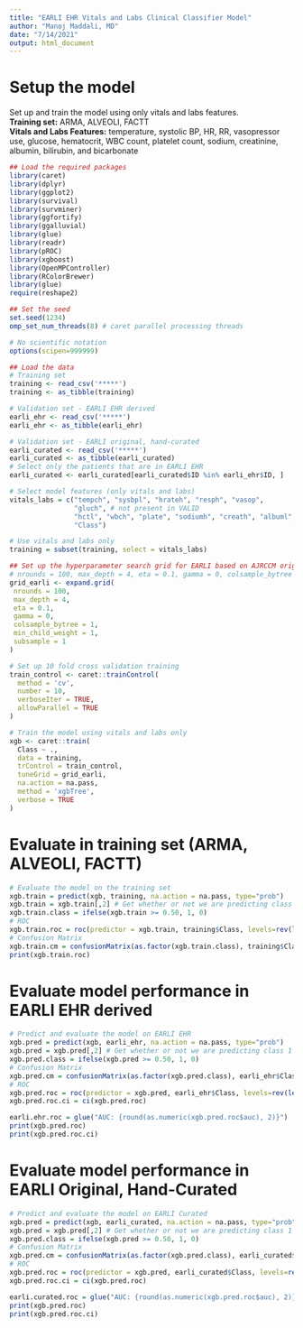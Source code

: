 ```yaml
---
title: "EARLI EHR Vitals and Labs Clinical Classifier Model"
author: "Manoj Maddali, MD"
date: "7/14/2021"
output: html_document
---
```


# Setup the model
Set up and train the model using only vitals and labs features.  
**Training set:** ARMA, ALVEOLI, FACTT  
**Vitals and Labs Features:** temperature, systolic BP, HR, RR, vasopressor use, glucose, hematocrit, WBC count, platelet count, sodium, creatinine, albumin, bilirubin, and bicarbonate  

```r
## Load the required packages
library(caret)
library(dplyr)
library(ggplot2)
library(survival)
library(survminer)
library(ggfortify)
library(ggalluvial)
library(glue)
library(readr)
library(pROC)
library(xgboost)
library(OpenMPController)
library(RColorBrewer)
library(glue)
require(reshape2)

## Set the seed
set.seed(1234)
omp_set_num_threads(8) # caret parallel processing threads

# No scientific notation
options(scipen=999999)

## Load the data
# Training set
training <- read_csv('*****')
training <- as_tibble(training)

# Validation set - EARLI EHR derived
earli_ehr <- read_csv('*****')
earli_ehr <- as_tibble(earli_ehr)

# Validation set - EARLI original, hand-curated
earli_curated <- read_csv('*****')
earli_curated <- as_tibble(earli_curated)
# Select only the patients that are in EARLI EHR
earli_curated <- earli_curated[earli_curated$ID %in% earli_ehr$ID, ]

# Select model features (only vitals and labs)
vitals_labs = c("tempch", "sysbpl", "hrateh", "resph", "vasop",
                "gluch", # not present in VALID
                "hctl", "wbch", "plate", "sodiumh", "creath", "albuml", "bili", "bicar",
                "Class")

# Use vitals and labs only
training = subset(training, select = vitals_labs)

## Set up the hyperparameter search grid for EARLI based on AJRCCM original model (exact same features)
# nrounds = 100, max_depth = 4, eta = 0.1, gamma = 0, colsample_bytree = 1, min_child_weight = 1, subsample = 1
grid_earli <- expand.grid(
 nrounds = 100,
 max_depth = 4,
 eta = 0.1,
 gamma = 0,
 colsample_bytree = 1,
 min_child_weight = 1,
 subsample = 1
)

# Set up 10 fold cross validation training 
train_control <- caret::trainControl(
  method = 'cv',
  number = 10, 
  verboseIter = TRUE,
  allowParallel = TRUE
)

# Train the model using vitals and labs only
xgb <- caret::train(
  Class ~ .,
  data = training,
  trControl = train_control,
  tuneGrid = grid_earli,
  na.action = na.pass,
  method = 'xgbTree',
  verbose = TRUE
)

```
# Evaluate in training set (ARMA, ALVEOLI, FACTT)
```r
# Evaluate the model on the training set
xgb.train = predict(xgb, training, na.action = na.pass, type="prob")
xgb.train = xgb.train[,2] # Get whether or not we are predicting class 1 (hyper)
xgb.train.class = ifelse(xgb.train >= 0.50, 1, 0)
# ROC
xgb.train.roc = roc(predictor = xgb.train, training$Class, levels=rev(levels(training$Class)), quiet=TRUE)
# Confusion Matrix
xgb.train.cm = confusionMatrix(as.factor(xgb.train.class), training$Class, positive = "1")
print(xgb.train.roc)
```
# Evaluate model performance in EARLI EHR derived
```r
# Predict and evaluate the model on EARLI EHR
xgb.pred = predict(xgb, earli_ehr, na.action = na.pass, type="prob")
xgb.pred = xgb.pred[,2] # Get whether or not we are predicting class 1
xgb.pred.class = ifelse(xgb.pred >= 0.50, 1, 0)
# Confusion Matrix
xgb.pred.cm = confusionMatrix(as.factor(xgb.pred.class), earli_ehr$Class, positive = "1")
# ROC
xgb.pred.roc = roc(predictor = xgb.pred, earli_ehr$Class, levels=rev(levels(earli_ehr$Class)), quiet=TRUE)
xgb.pred.roc.ci = ci(xgb.pred.roc)

earli.ehr.roc = glue("AUC: {round(as.numeric(xgb.pred.roc$auc), 2)}")
print(xgb.pred.roc)
print(xgb.pred.roc.ci)
```
# Evaluate model performance in EARLI Original, Hand-Curated
```r
# Predict and evaluate the model on EARLI Curated
xgb.pred = predict(xgb, earli_curated, na.action = na.pass, type="prob")
xgb.pred = xgb.pred[,2] # Get whether or not we are predicting class 1
xgb.pred.class = ifelse(xgb.pred >= 0.50, 1, 0)
# Confusion Matrix
xgb.pred.cm = confusionMatrix(as.factor(xgb.pred.class), earli_curated$Class, positive = "1")
# ROC
xgb.pred.roc = roc(predictor = xgb.pred, earli_curated$Class, levels=rev(levels(earli_curated$Class)), quiet=TRUE)
xgb.pred.roc.ci = ci(xgb.pred.roc)

earli.curated.roc = glue("AUC: {round(as.numeric(xgb.pred.roc$auc), 2)}")
print(xgb.pred.roc)
print(xgb.pred.roc.ci)
```